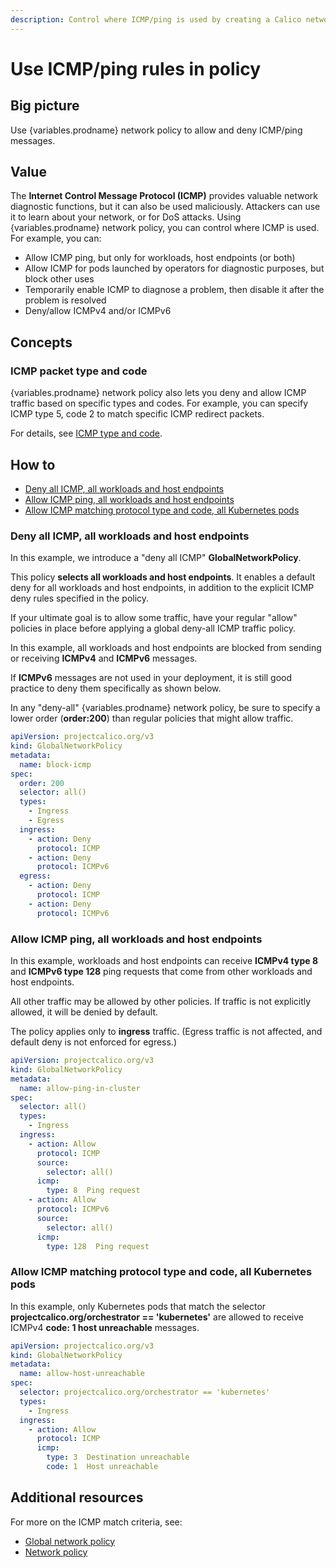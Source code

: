 ```yaml
---
description: Control where ICMP/ping is used by creating a Calico network policy to allow and deny ICMP/ping messages for workloads and host endpoints.
---
```



# Use ICMP/ping rules in policy

## Big picture

Use {variables.prodname} network policy to allow and deny ICMP/ping messages.

## Value

The **Internet Control Message Protocol (ICMP)** provides valuable network diagnostic functions, but it can also be used maliciously. Attackers can use
it to learn about your network, or for DoS attacks. Using {variables.prodname} network policy, you can control where ICMP is used. For example, you can:

- Allow ICMP ping, but only for workloads, host endpoints (or both)
- Allow ICMP for pods launched by operators for diagnostic purposes, but block other uses
- Temporarily enable ICMP to diagnose a problem, then disable it after the problem is resolved
- Deny/allow ICMPv4 and/or ICMPv6

## Concepts

### ICMP packet type and code

{variables.prodname} network policy also lets you deny and allow ICMP traffic based on specific types and codes. For example, you can specify ICMP type 5, code 2 to match specific ICMP redirect packets.

For details, see [ICMP type and code](https://en.wikipedia.org/wiki/Internet_Control_Message_Protocol#Control_messages).

## How to

- [Deny all ICMP, all workloads and host endpoints](#deny-all-icmp-all-workloads-and-host-endpoints)
- [Allow ICMP ping, all workloads and host endpoints](#allow-icmp-ping-all-workloads-and-host-endpoints)
- [Allow ICMP matching protocol type and code, all Kubernetes pods](#allow-icmp-matching-protocol-type-and-code-all-Kubernetes-pods)

### Deny all ICMP, all workloads and host endpoints

In this example, we introduce a "deny all ICMP" **GlobalNetworkPolicy**.

This policy **selects all workloads and host endpoints**. It enables a default deny for all workloads and host endpoints, in addition to the explicit ICMP deny rules specified in the policy.

If your ultimate goal is to allow some traffic, have your regular "allow" policies in place before applying a global deny-all ICMP traffic policy.

In this example, all workloads and host endpoints are blocked from sending or receiving **ICMPv4** and **ICMPv6** messages.

If **ICMPv6** messages are not used in your deployment, it is still good practice to deny them specifically as shown below.

In any "deny-all" {variables.prodname} network policy, be sure to specify a lower order (**order:200**) than regular policies that might allow traffic.

```yaml
apiVersion: projectcalico.org/v3
kind: GlobalNetworkPolicy
metadata:
  name: block-icmp
spec:
  order: 200
  selector: all()
  types:
    - Ingress
    - Egress
  ingress:
    - action: Deny
      protocol: ICMP
    - action: Deny
      protocol: ICMPv6
  egress:
    - action: Deny
      protocol: ICMP
    - action: Deny
      protocol: ICMPv6
```

### Allow ICMP ping, all workloads and host endpoints

In this example, workloads and host endpoints can receive **ICMPv4 type 8** and **ICMPv6 type 128** ping requests that come from other workloads and host endpoints.

All other traffic may be allowed by other policies. If traffic is not explicitly allowed, it will be denied by default.

The policy applies only to **ingress** traffic. (Egress traffic is not affected, and default deny is not enforced for egress.)

```yaml
apiVersion: projectcalico.org/v3
kind: GlobalNetworkPolicy
metadata:
  name: allow-ping-in-cluster
spec:
  selector: all()
  types:
    - Ingress
  ingress:
    - action: Allow
      protocol: ICMP
      source:
        selector: all()
      icmp:
        type: 8  Ping request
    - action: Allow
      protocol: ICMPv6
      source:
        selector: all()
      icmp:
        type: 128  Ping request
```

### Allow ICMP matching protocol type and code, all Kubernetes pods

In this example, only Kubernetes pods that match the selector **projectcalico.org/orchestrator == 'kubernetes'** are allowed to receive ICMPv4 **code: 1 host unreachable** messages.

```yaml
apiVersion: projectcalico.org/v3
kind: GlobalNetworkPolicy
metadata:
  name: allow-host-unreachable
spec:
  selector: projectcalico.org/orchestrator == 'kubernetes'
  types:
    - Ingress
  ingress:
    - action: Allow
      protocol: ICMP
      icmp:
        type: 3  Destination unreachable
        code: 1  Host unreachable
```

## Additional resources

For more on the ICMP match criteria, see:

- [Global network policy](../../reference/resources/globalnetworkpolicy.mdx)
- [Network policy](../../reference/resources/networkpolicy.mdx)

